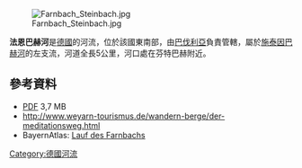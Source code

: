 {{No footnotes|time=2020-12-06T02:51:46+00:00}}
{{Coord|47.834563|N|11.803772|E|display=title}}
[[Image:Farnbach_Steinbach.jpg|right]]

'''法恩巴赫河'''是[[德國|德國]]的河流，位於該國東南部，由[[巴伐利亞|巴伐利亞]]負責管轄，屬於[[施泰因巴赫河|施泰因巴赫河]]的左支流，河道全長5公里，河口處在芬特巴赫附近。

==參考資料==
* [http://www.afsv.de/download/literatur/exkursion-2006/teil2_taubenberg.pdf PDF] {{Wayback|url=http://www.afsv.de/download/literatur/exkursion-2006/teil2_taubenberg.pdf |date=20210121050716 }} 3,7 MB
* http://www.weyarn-tourismus.de/wandern-berge/der-meditationsweg.html {{Wayback|url=http://www.weyarn-tourismus.de/wandern-berge/der-meditationsweg.html |date=20160115132102 }}
* BayernAtlas: [http://geoportal.bayern.de/bayernatlas/default?lon=4483493.5&lat=5299390.0&zoom=10&base=951 Lauf des Farnbachs]

{{Germany-geo-stub}}
[[Category:德國河流|Category:德國河流]]